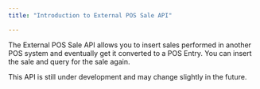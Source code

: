 ```yaml
---
title: "Introduction to External POS Sale API"

---
```


The External POS Sale API allows you to insert sales performed in another POS system and eventually get it converted to a POS Entry.
You can insert the sale and query for the sale again.

<Warning>This API is still under development and may change slightly in the future.</Warning>